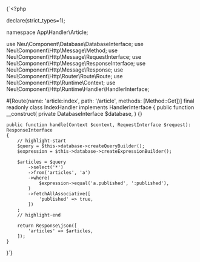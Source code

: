 
<CodeBlock language="php" title="src/Handler/Article/IndexHandler.php">{`<?php

declare(strict_types=1);

namespace App\Handler\Article;

use Neu\Component\Database\DatabaseInterface;
use Neu\Component\Http\Message\Method;
use Neu\Component\Http\Message\RequestInterface;
use Neu\Component\Http\Message\ResponseInterface;
use Neu\Component\Http\Message\Response;
use Neu\Component\Http\Router\Route\Route;
use Neu\Component\Http\Runtime\Context;
use Neu\Component\Http\Runtime\Handler\HandlerInterface;

#[Route(name: 'article:index', path: '/article', methods: [Method::Get])]
final readonly class IndexHandler implements HandlerInterface
{
    public function __construct(
        private DatabaseInterface $database,
    ) {}

    public function handle(Context $context, RequestInterface $request): ResponseInterface
    {
        // highlight-start
        $query = $this->database->createQueryBuilder();
        $expression = $this->database->createExpressionBuilder();

        $articles = $query
            ->select('*')
            ->from('articles', 'a')
            ->where(
                $expression->equal('a.published', ':published'),
            )
            ->fetchAllAssociative([
                'published' => true,
            ])
        ;
        // highlight-end

        return Response\json([
            'articles' => $articles,
        ]);
    }
}`}</CodeBlock>
